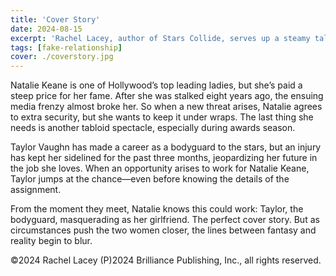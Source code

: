 ```yaml
--- 
title: 'Cover Story'
date: 2024-08-15
excerpt: 'Rachel Lacey, author of Stars Collide, serves up a steamy tale of Hollywood fame and subterfuge about a glamorous actress and the sexy bodyguard posing as her girlfriend....'
tags: [fake-relationship]
cover: ./coverstory.jpg
---
```


Natalie Keane is one of Hollywood’s top leading ladies, but she’s paid a steep price for her fame. After she was stalked eight years ago, the ensuing media frenzy almost broke her. So when a new threat arises, Natalie agrees to extra security, but she wants to keep it under wraps. The last thing she needs is another tabloid spectacle, especially during awards season.

Taylor Vaughn has made a career as a bodyguard to the stars, but an injury has kept her sidelined for the past three months, jeopardizing her future in the job she loves. When an opportunity arises to work for Natalie Keane, Taylor jumps at the chance—even before knowing the details of the assignment.

From the moment they meet, Natalie knows this could work: Taylor, the bodyguard, masquerading as her girlfriend. The perfect cover story. But as circumstances push the two women closer, the lines between fantasy and reality begin to blur.

©2024 Rachel Lacey (P)2024 Brilliance Publishing, Inc., all rights reserved.

